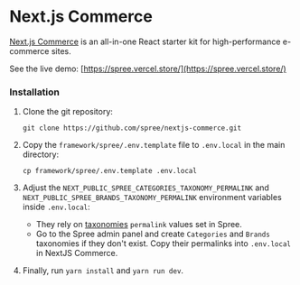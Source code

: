# Next.js Commerce

[Next.js Commerce](https://nextjs.org/commerce) is an all-in-one React starter kit for high-performance e-commerce sites.

See the live demo: [https://spree.vercel.store/](https://spree.vercel.store/)

### Installation

1.  Clone the git repository:

    ```
    git clone https://github.com/spree/nextjs-commerce.git
    ```
2.  Copy the `framework/spree/.env.template` file to `.env.local` in the main directory:

    ```
    cp framework/spree/.env.template .env.local
    ```
3. Adjust the `NEXT_PUBLIC_SPREE_CATEGORIES_TAXONOMY_PERMALINK` and `NEXT_PUBLIC_SPREE_BRANDS_TAXONOMY_PERMALINK` environment variables inside `.env.local`:
   * They rely on [taxonomies](https://developer/core-concepts/products#taxons-and-taxonomies) `permalink` values set in Spree.
   * Go to the Spree admin panel and create `Categories` and `Brands` taxonomies if they don't exist. Copy their permalinks into `.env.local` in NextJS Commerce.
4. Finally, run `yarn install` and `yarn run dev`.

